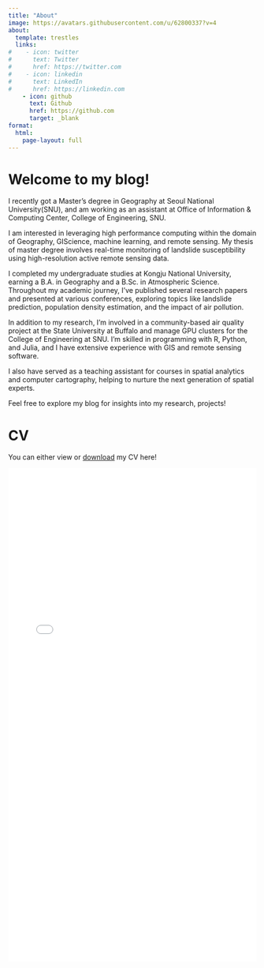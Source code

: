 ```yaml
---
title: "About"
image: https://avatars.githubusercontent.com/u/62800337?v=4
about:
  template: trestles
  links:
#    - icon: twitter
#      text: Twitter
#      href: https://twitter.com
#    - icon: linkedin
#      text: LinkedIn
#      href: https://linkedin.com
    - icon: github
      text: Github
      href: https://github.com
      target: _blank
format: 
  html:
    page-layout: full
---
```


# Welcome to my blog!

I recently got a Master's degree in Geography at Seoul National University(SNU), and am working as an assistant at Office of Information & Computing Center, College of Engineering, SNU.

I am interested in leveraging high performance computing within the domain of Geography, GIScience, machine learning, and remote sensing. My thesis of master degree involves real-time monitoring of landslide susceptibility using high-resolution active remote sensing data.

I completed my undergraduate studies at Kongju National University, earning a B.A. in Geography and a B.Sc. in Atmospheric Science. Throughout my academic journey, I've published several research papers and presented at various conferences, exploring topics like landslide prediction, population density estimation, and the impact of air pollution.

In addition to my research, I'm involved in a community-based air quality project at the State University at Buffalo and manage GPU clusters for the College of Engineering at SNU. I'm skilled in programming with R, Python, and Julia, and I have extensive experience with GIS and remote sensing software.

I also have served as a teaching assistant for courses in spatial analytics and computer cartography, helping to nurture the next generation of spatial experts.

Feel free to explore my blog for insights into my research, projects!

# CV

You can either view or [download](https://github.com/YONGHUNI/blog/blob/main/data/about/CV_Yonghun_Suh_240912.pdf){target="_blank"} my CV here!

![](./data/about/CV_Yonghun_Suh_240912.pdf){width="100%" height="1000px"}
